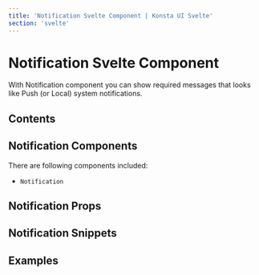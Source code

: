 ```yaml
---
title: 'Notification Svelte Component | Konsta UI Svelte'
section: 'svelte'
---
```



# Notification Svelte Component

With Notification component you can show required messages that looks like Push (or Local) system notifications.

## Contents

## Notification Components

There are following components included:

- `Notification`

## Notification Props

<NotificationProps />

## Notification Snippets

<NotificationSlots />

## Examples

<NotificationExample />
